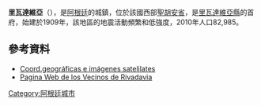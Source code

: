 '''里瓦達維亞'''（{{lang-es|Rivadavia}}），是[[阿根廷|阿根廷]]的城鎮，位於該國西部[[聖胡安省_(阿根廷)|聖胡安省]]，是[[里瓦達維亞縣_(聖胡安省)|里瓦達維亞縣]]的首府，始建於1909年，該地區的地震活動頻繁和低強度，2010年人口82,985。

==參考資料==
* [http://www.fallingrain.com/world/AR/18/Rivadavia.html Coord.geográficas e imágenes satelilates]
* [http://www.rivadaviadecerca.com.ar Pagina Web de los Vecinos de Rivadavia]{{dead link|date=2018年1月 |bot=InternetArchiveBot |fix-attempted=yes }}

{{Argentina-geo-stub}}
[[Category:阿根廷城市|Category:阿根廷城市]]